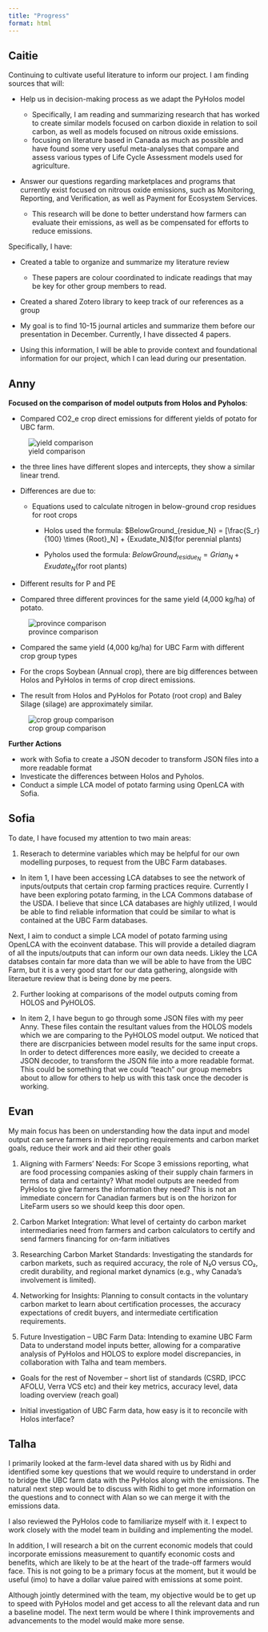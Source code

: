```yaml
---
title: "Progress"
format: html
---
```


## Caitie

Continuing to cultivate useful literature to inform our project. I am finding sources that will: 

- Help us in decision-making process as we adapt the PyHolos model

     - Specifically, I am reading and summarizing research that has worked to create similar models focused on carbon dioxide in relation to soil carbon, as well as models focused on nitrous oxide emissions. 
     - focusing on literature based in Canada as much as possible and have found some very useful meta-analyses that compare and assess various types of Life Cycle Assessment models used for agriculture. 

- Answer our questions regarding marketplaces and programs that currently exist focused on nitrous oxide emissions, such as Monitoring, Reporting, and Verification, as well as Payment for Ecosystem Services. 

     - This research will be done to better understand how farmers can evaluate their emissions, as well as be compensated for efforts to reduce emissions. 

Specifically, I have: 

- Created a table to organize and summarize my literature review 

     - These papers are colour coordinated to indicate readings that may be key for other group members to read. 

- Created a shared Zotero library to keep track of our references as a group 

- My goal is to find 10-15 journal articles and summarize them before our presentation in December.  Currently, I have dissected 4 papers. 

- Using this information, I will be able to provide context and foundational information for our project, which I can lead during our presentation. 

## Anny

**Focused on the comparison of model outputs from Holos and Pyholos**:
   
- Compared CO2_e crop direct emissions for different yields of potato for UBC farm.

![yield comparison](different_yield.png)

- the three lines have different slopes and intercepts, they show a similar linear trend.
- Differences are due to: 
    - Equations used to calculate nitrogen in below-ground crop residues for root crops 

        - Holos used the formula: $BelowGround_{residue_N} = [\frac{S_r}{100} \times {Root}_N] + {Exudate_N}$(for perennial plants)

        - Pyholos used the formula: $BelowGround_{residue_N} = {Grian_N} + {Exudate_N}$(for root plants)          
- Different results for P and PE 

- Compared three different provinces for the same yield (4,000 kg/ha) of potato.

![province comparison](different_province.png)        

- Compared the same yield (4,000 kg/ha) for UBC Farm with different crop group types

- For the crops Soybean (Annual crop), there are big differences between Holos and PyHolos in terms of crop direct emissions.

- The result from Holos and PyHolos for Potato (root crop) and Baley Silage (silage) are approximately similar.

![crop group comparison](different_group.png)    

**Further Actions**

  - work with Sofia to create a JSON decoder to transform JSON files into a more readable format
  - Investicate the differences between Holos and Pyholos. 
  - Conduct a simple LCA model of potato farming using OpenLCA with Sofia.


## Sofia

To date, I have focused my attention to two main areas:

1. Reserach to determine variables which may be helpful for our own modelling purposes, to request from the UBC Farm databases.

- In item 1, I have been accessing LCA databses to see the network of inputs/outputs that certain crop farming practices require. Currently I have been exploring potato farming, in the LCA Commons database of the USDA. I believe that since LCA databases are highly utilized, I would be able to find reliable information that could be similar to what is contained at the UBC Farm databases.

Next, I aim to conduct a simple LCA model of potato farming using OpenLCA with the ecoinvent database. This will provide a detailed diagram of all the inputs/outputs that can inform our own data needs. Likley the LCA databses contain far more data than we will be able to have from the UBC Farm, but it is a very good start for our data gathering, alongside with literaeture review that is being done by me peers.

2. Further looking at comparisons of the model outputs coming from HOLOS and PyHOLOS.

- In item 2, I have begun to go through some JSON files with my peer Anny. These files contain the resultant values from the HOLOS models which we are comparing to the PyHOLOS model output. We noticed that there are discrpanicies between model results for the same input crops. In order to detect differences more easily, we decided to creeate a JSON decoder, to transform the JSON file into a more readable format. This could be something that we could “teach” our group memebrs about to allow for others to help us with this task once the decoder is working.

## Evan

My main focus has been on understanding how the data input and model output can serve farmers in their reporting requirements and carbon market goals, reduce their work and aid their other goals  

1. Aligning with Farmers' Needs: For Scope 3 emissions reporting, what are food processing companies asking of their supply chain farmers in terms of data and certainty? What model outputs are needed from PyHolos to give farmers the information they need? This is not an immediate concern for Canadian farmers but is on the horizon for LiteFarm users so we should keep this door open.   

2. Carbon Market Integration: What level of certainty do carbon market intermediaries need from farmers and carbon calculators to certify and send farmers financing for on-farm initiatives 

3. Researching Carbon Market Standards: Investigating the standards for carbon markets, such as required accuracy, the role of N₂O versus CO₂, credit durability, and regional market dynamics (e.g., why Canada’s involvement is limited). 

 4. Networking for Insights: Planning to consult contacts in the voluntary carbon market to learn about certification processes, the accuracy expectations of credit buyers, and intermediate certification requirements. 

 5. Future Investigation – UBC Farm Data: Intending to examine UBC Farm Data to understand model inputs better, allowing for a comparative analysis of PyHolos and HOLOS to explore model discrepancies, in collaboration with Talha and team members.			 

- Goals for the rest of November – short list of standards (CSRD, IPCC AFOLU, Verra VCS etc) and their key metrics, accuracy level, data loading overview (reach goal) 

- Initial investigation of UBC Farm data, how easy is it to reconcile with Holos interface?  

## Talha

I primarily looked at the farm-level data shared with us by Ridhi and identified some key questions that we would require to understand in order to bridge the UBC farm data with the PyHolos along with the emissions. The natural next step would be to discuss with Ridhi to get more information on the questions and to connect with Alan so we can merge it with the emissions data.  

I also reviewed the PyHolos code to familiarize myself with it. I expect to work closely with the model team in building and implementing the model.  

In addition, I will research a bit on the current economic models that could incorporate emissions measurement to quantify economic costs and benefits, which are likely to be at the heart of the trade-off farmers would face. This is not going to be a primary focus at the moment, but it would be useful (imo) to have a dollar value paired with emissions at some point.  

Although jointly determined with the team, my objective would be to get up to speed with PyHolos model and get access to all the relevant data and run a baseline model. The next term would be where I think improvements and advancements to the model would make more sense.  